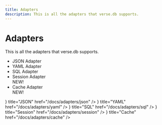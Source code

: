 ```yaml
---
title: Adapters
description: This is all the adapters that verse.db supports.
---
```



# Adapters
This is all the adapters that verse.db supports.
- JSON Adapter
- YAML Adapter
- SQL Adapter
- Session Adapter <div className="badge badge-success font-bold dark:text-white gap-2">NEW!</div>
- Cache Adapter <div className="badge badge-success font-bold dark:text-white gap-2">NEW!</div>

<Cards>
  <Card icon={<ArrowRightIcon />} title="JSON" href="/docs/adapters/json" />
  <Card icon={<ArrowRightIcon />} title="YAML" href="/docs/adapters/yaml" />
  <Card icon={<ArrowRightIcon />} title="SQL" href="/docs/adapters/sql" />
  <Card icon={<ArrowRightIcon />} title="Session" href="/docs/adapters/session" />
  <Card icon={<ArrowRightIcon />} title="Cache" href="/docs/adapters/cache" />
</Cards>